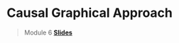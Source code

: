 # Causal Graphical Approach

> Module 6 [**Slides**](https://drive.google.com/file/d/1e8hwUwcVOFKSwDdjjb8KDS_3EeoXTNG4/view?usp=sharing)
